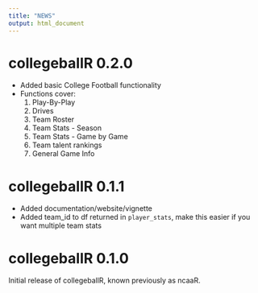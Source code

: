 ```yaml
---
title: "NEWS"
output: html_document
---
```


# collegeballR 0.2.0

- Added basic College Football functionality
- Functions cover:   
  (1) Play-By-Play   
  (2) Drives   
  (3) Team Roster   
  (4) Team Stats - Season   
  (5) Team Stats - Game by Game   
  (6) Team talent rankings   
  (7) General Game Info  


# collegeballR 0.1.1

- Added documentation/website/vignette 
- Added team_id to df returned in  `player_stats`, make this easier if you want multiple team stats

# collegeballR 0.1.0

Initial release of collegeballR, known previously as ncaaR.
